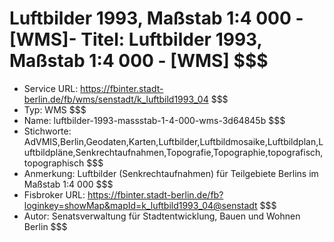 # Luftbilder 1993, Maßstab 1:4 000 - [WMS]- Titel: Luftbilder 1993, Maßstab 1:4 000 - [WMS] $$$
- Service URL: https://fbinter.stadt-berlin.de/fb/wms/senstadt/k_luftbild1993_04 $$$
- Typ: WMS $$$
- Name: luftbilder-1993-massstab-1-4-000-wms-3d64845b $$$
- Stichworte: AdVMIS,Berlin,Geodaten,Karten,Luftbilder,Luftbildmosaike,Luftbildplan,Luftbildpläne,Senkrechtaufnahmen,Topografie,Topographie,topografisch,topographisch $$$
- Anmerkung: Luftbilder (Senkrechtaufnahmen) für Teilgebiete Berlins im Maßstab  1:4 000 $$$
- Fisbroker URL: https://fbinter.stadt-berlin.de/fb?loginkey=showMap&mapId=k_luftbild1993_04@senstadt $$$
- Autor: Senatsverwaltung für Stadtentwicklung, Bauen und Wohnen Berlin $$$
